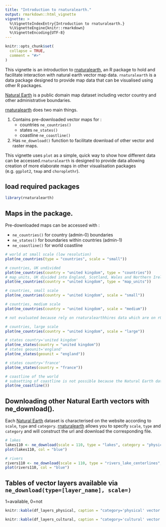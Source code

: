 ```yaml
---
title: "Introduction to rnaturalearth."
output: rmarkdown::html_vignette
vignette: >
  %\VignetteIndexEntry{Introduction to rnaturalearth.}
  %\VignetteEngine{knitr::rmarkdown}
  %\VignetteEncoding{UTF-8}                                              
---
```


```r
knitr::opts_chunk$set(
  collapse = TRUE,
  comment = "#>"
)
```

This vignette is an introduction to [rnaturalearth](https://github.com/ropensci/rnaturalearth), an R package to hold and facilitate interaction with natural earth vector map data. `rnaturalearth` is a data package designed to provide map data that can be visualised using other R packages.

[Natural Earth](https://www.naturalearthdata.com/) is a public domain map dataset including vector country and other administrative boundaries.

[rnaturalearth](https://github.com/ropensci/rnaturalearth) does two main things.

1. Contains pre-downloaded vector maps for :
    + countries `ne_countries()`
    + states `ne_states()`
    + coastline `ne_coastline()`

1. Has `ne_download()` function to facilitate download of other vector and raster maps.

This vignette uses `plot` as a simple, quick way to show how different data can be accessed.`rnaturalearth` is designed to provide data allowing creation of more elaborate maps in other visualisation packages (e.g. `ggplot2`, `tmap` and `choroplethr`).

## load required packages

```r
library(rnaturalearth)
```

## Maps in the package.

Pre-downloaded maps can be accessed with :

- `ne_countries()` for country (admin-0) boundaries
- `ne_states()` for boundaries within countries (admin-1)
- `ne_coastline()` for world coastline

```r
# world at small scale (low resolution)
plot(ne_countries(type = "countries", scale = "small"))

# countries, UK undivided
plot(ne_countries(country = "united kingdom", type = "countries"))
# map_units, UK divided into England, Scotland, Wales and Northern Ireland
plot(ne_countries(country = "united kingdom", type = "map_units"))

# countries, small scale
plot(ne_countries(country = "united kingdom", scale = "small"))

# countries, medium scale
plot(ne_countries(country = "united kingdom", scale = "medium"))
```

```r
# not evaluated because rely on rnaturalearthhires data which are on rOpenSci so CRAN check likely to fail

# countries, large scale
plot(ne_countries(country = "united kingdom", scale = "large"))

# states country='united kingdom'
plot(ne_states(country = "united kingdom"))
# states geounit='england'
plot(ne_states(geounit = "england"))

# states country='france'
plot(ne_states(country = "france"))
```

```r
# coastline of the world
# subsetting of coastline is not possible because the Natural Earth data are not attributed in that way
plot(ne_coastline())
```

## Downloading other Natural Earth vectors with ne_download().

Each [Natural Earth](https://www.naturalearthdata.com/) dataset is characterised on the website according to `scale`, `type` and `category`. [rnaturalearth](https://github.com/ropensci/rnaturalearth) allows you to specify `scale`, `type` and `category` and will construct the url and download the corresponding file.

```r
# lakes
lakes110 <- ne_download(scale = 110, type = "lakes", category = "physical")
plot(lakes110, col = "blue")

# rivers
rivers110 <- ne_download(scale = 110, type = "rivers_lake_centerlines", category = "physical")
plot(rivers110, col = "blue")
```

## Tables of vector layers available via `ne_download(type=[layer_name], scale=)`
1=available, 0=not

```r
knitr::kable(df_layers_physical, caption = "category='physical' vector data available via ne_download()")
```

```r
knitr::kable(df_layers_cultural, caption = "category='cultural' vector data available via ne_download()")
```

